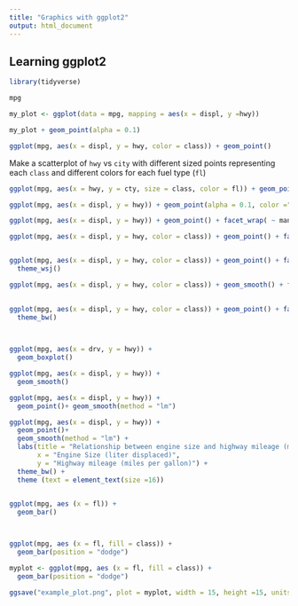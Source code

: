 ```yaml
---
title: "Graphics with ggplot2"
output: html_document
---
```


## Learning ggplot2

```r
library(tidyverse)


```

```r
mpg
```
```r
my_plot <- ggplot(data = mpg, mapping = aes(x = displ, y =hwy))

my_plot + geom_point(alpha = 0.1)

```

```r
ggplot(mpg, aes(x = displ, y = hwy, color = class)) + geom_point()
```
Make a scatterplot of `hwy` vs `city` with different sized points representing each `class` and different colors for each fuel type (`fl`)

```r
ggplot(mpg, aes(x = hwy, y = cty, size = class, color = fl)) + geom_point()
```

```r
ggplot(mpg, aes(x = displ, y = hwy)) + geom_point(alpha = 0.1, color ="dark green")
```
```r
ggplot(mpg, aes(x = displ, y = hwy)) + geom_point() + facet_wrap( ~ manufacturer)

```
```r
ggplot(mpg, aes(x = displ, y = hwy, color = class)) + geom_point() + facet_wrap( ~ manufacturer)
```
```r


```

```r
ggplot(mpg, aes(x = displ, y = hwy, color = class)) + geom_point() + facet_wrap( ~ manufacturer) +
  theme_wsj()
```
```r
ggplot(mpg, aes(x = displ, y = hwy, color = class)) + geom_smooth() + facet_wrap( ~ manufacturer)
                                                                                  )
```
```r
ggplot(mpg, aes(x = displ, y = hwy, color = class)) + geom_point() + facet_wrap( ~ manufacturer, ncol = 5) +
  theme_bw()

                  
```

```r
ggplot(mpg, aes(x = drv, y = hwy)) +
  geom_boxplot()
```
```r
ggplot(mpg, aes(x = displ, y = hwy)) +
  geom_smooth()
```
```r
ggplot(mpg, aes(x = displ, y = hwy)) +
  geom_point()+ geom_smooth(method = "lm")
```
```r
ggplot(mpg, aes(x = displ, y = hwy)) +
  geom_point()+ 
  geom_smooth(method = "lm") +
  labs(title = "Relationship between engine size and highway mileage (mpg)",
       x = "Engine Size (liter displaced)",
       y = "Highway mileage (miles per gallon)") +
  theme_bw() +
  theme (text = element_text(size =16))
  

```

```r
ggplot(mpg, aes (x = fl)) +
  geom_bar()

```

```r

```

```r

```

```r
ggplot(mpg, aes (x = fl, fill = class)) +
  geom_bar(position = "dodge")
```

```r
myplot <- ggplot(mpg, aes (x = fl, fill = class)) +
  geom_bar(position = "dodge")

ggsave("example_plot.png", plot = myplot, width = 15, height =15, units ="cm", device = "png")
```

